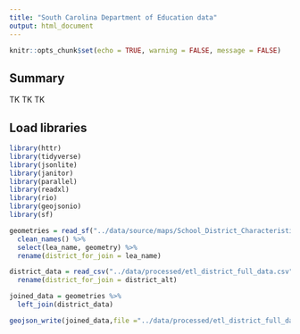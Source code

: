 ```yaml
---
title: "South Carolina Department of Education data"
output: html_document
---
```


```r
knitr::opts_chunk$set(echo = TRUE, warning = FALSE, message = FALSE)
```

## Summary
TK TK TK

## Load libraries
```r
library(httr)
library(tidyverse)
library(jsonlite)
library(janitor)
library(parallel)
library(readxl)
library(rio)
library(geojsonio)
library(sf)

```

```r
geometries = read_sf("../data/source/maps/School_District_Characteristics_2017-18.geojson") %>% 
  clean_names() %>% 
  select(lea_name, geometry) %>% 
  rename(district_for_join = lea_name) 

district_data = read_csv("../data/processed/etl_district_full_data.csv") %>% 
  rename(district_for_join = district_alt) 

joined_data = geometries %>% 
  left_join(district_data)

geojson_write(joined_data,file ="../data/processed/etl_district_full_data_with_geometries.geojson")

```





